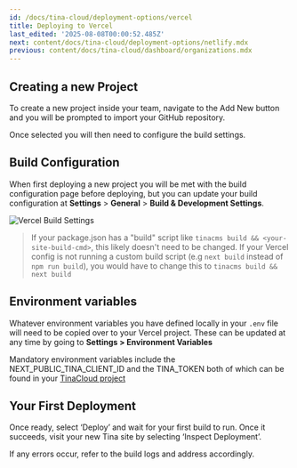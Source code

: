 ```yaml
---
id: /docs/tina-cloud/deployment-options/vercel
title: Deploying to Vercel
last_edited: '2025-08-08T00:00:52.485Z'
next: content/docs/tina-cloud/deployment-options/netlify.mdx
previous: content/docs/tina-cloud/dashboard/organizations.mdx
---
```


## Creating a new Project

To create a new project inside your team, navigate to the Add New button and you will be prompted to import your GitHub repository.

Once selected you will then need to configure the build settings.

## Build Configuration

When first deploying a new project you will be met with the build configuration page before deploying, but you can update your build configuration at **Settings** > **General** > **Build & Development Settings**.

![Vercel Build Settings](/img/docs/tina-cloud-deployment-options/vercel-build-settings_vubza8.png "Vercel Build Settings")

> If your package.json has a "build" script like `tinacms build && <your-site-build-cmd>`, this likely doesn't need to be changed. If your Vercel config is not running a custom build script (e.g `next build` instead of `npm run build`), you would have to change this to `tinacms build && next build`

## Environment variables

Whatever environment variables you have defined locally in your `.env` file will need to be copied over to your Vercel project. These can be updated at any time by going to **Settings > Environment Variables**

Mandatory environment variables include the NEXT\_PUBLIC\_TINA\_CLIENT\_ID and the TINA\_TOKEN both of which can be found in your [TinaCloud project](https://app.tina.io)

## Your First Deployment

Once ready, select ‘Deploy’ and wait for your first build to run. Once it succeeds, visit your new Tina site by selecting ‘Inspect Deployment’. 

If any errors occur, refer to the build logs and address accordingly. 
